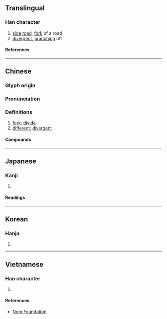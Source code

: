 {{also|岐}}
{{character info}}
==Translingual==

===Han character===
{{Han char|rn=77|rad=止|as=04|sn=8|four=24147|canj=YMJE|ids=⿰止支}}

# [[side]] [[road]], [[fork]] of a road
# [[divergent]], [[branch]]ing off

====References====
{{Han ref|kx=0576.020|dkj=16275|dj=0966.020|hdz=21440.050|uh=6B67}}

----

==Chinese==
{{zh-forms|alt=岐-second round simplified}}

===Glyph origin===
{{Han etym}}

===Pronunciation===
{{zh-pron
|m=qí
|c=kei4
|mn=kî
|mn-t=ki5
|mc=y
|oc=y
|cat=
}}

===Definitions===
{{zh-hanzi}}

# [[fork]]; [[divide]]
# [[different]]; [[divergent]]

====Compounds====
{{zh-der|兩歧|分歧|多歧亡羊|多歧援喻|女歧|引入歧途|徘徊歧路|徬徨歧路|徬徨歧途|性別歧視|村路歧|歧出|歧念|歧旁|歧異|歧視|歧義|歧見|歧路|歧路亡羊|歧途|種族歧視|紛歧|臨歧|誤入歧途|麥秀兩歧|麥穗兩歧|歧亭}}

----

==Japanese==

===Kanji===
{{ja-kanji|grade=|rs=止04}}

# {{rfdef|ja|sort=止04}}

====Readings====
{{ja-readings
|on=き, ぎ
|kun=ゆび, わかれる
}}

----

==Korean==

===Hanja===
{{ko-hanja|기}}

# {{rfdef|ko|sort=止04}}

----

==Vietnamese==

===Han character===
{{vi-readings|rs=止04|reading=kì}}

# {{rfdef|vi|sort=止04}}

====References====
* [http://nomfoundation.org/common/nom_details.php?codepoint=6b67 Nom Foundation]
